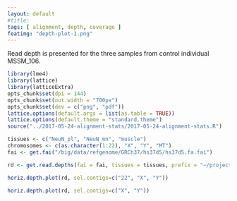 ```yaml
---
layout: default
#title: 
tags: [ alignment, depth, coverage ]
featimg: "depth-plot-1.png"
---
```


Read depth is presented for the three samples from control individual MSSM_106.


```r
library(lme4)
library(lattice)
library(latticeExtra)
opts_chunk$set(dpi = 144)
opts_chunk$set(out.width = "700px")
opts_chunk$set(dev = c("png", "pdf"))
lattice.options(default.args = list(as.table = TRUE))
lattice.options(default.theme = "standard.theme")
source("../2017-05-24-alignment-stats/2017-05-24-alignment-stats.R")
```

```r
tissues <- c("NeuN_pl", "NeuN_mn", "muscle")
chromosomes <- c(as.character(1:22), "X", "Y", "MT")
fai <- get.fai("/big/data/refgenome/GRCh37/hs37d5/hs37d5.fa.fai")
```

```r
rd <- get.read.depths(fai = fai, tissues = tissues, prefix = "~/projects/bsm/results/2019-02-08-MSSM_106-depth/MSSM_106_")
```

```r
horiz.depth.plot(rd, sel.contigs=c("22", "X", "Y"))
```

```r
horiz.depth.plot(rd, sel.contigs=c("X", "Y"))
```

